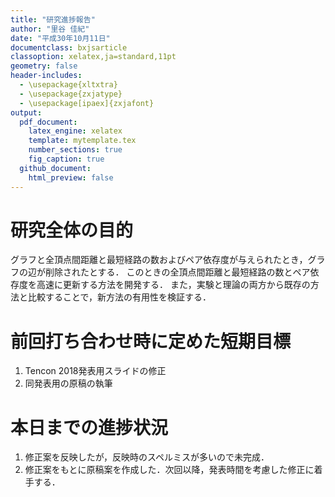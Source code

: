 ```yaml
---
title: "研究進捗報告"
author: "里谷 佳紀"
date: "平成30年10月11日"
documentclass: bxjsarticle
classoption: xelatex,ja=standard,11pt
geometry: false
header-includes:
  - \usepackage{xltxtra}
  - \usepackage{zxjatype}
  - \usepackage[ipaex]{zxjafont}
output:
  pdf_document:
    latex_engine: xelatex
    template: mytemplate.tex
    number_sections: true
    fig_caption: true
  github_document:
    html_preview: false
---
```


# 研究全体の目的
グラフと全頂点間距離と最短経路の数およびペア依存度が与えられたとき，グラフの辺が削除されたとする． 
このときの全頂点間距離と最短経路の数とペア依存度を高速に更新する方法を開発する． 
また，実験と理論の両方から既存の方法と比較することで，新方法の有用性を検証する．

# 前回打ち合わせ時に定めた短期目標
1. Tencon 2018発表用スライドの修正
2. 同発表用の原稿の執筆

# 本日までの進捗状況
1. 修正案を反映したが，反映時のスペルミスが多いので未完成．
2. 修正案をもとに原稿案を作成した．次回以降，発表時間を考慮した修正に着手する．
